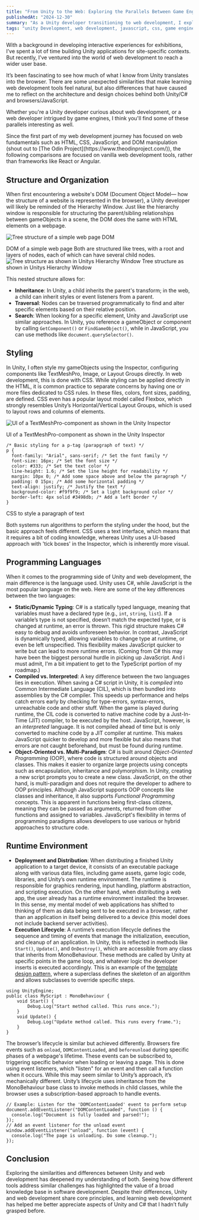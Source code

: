 ```yaml
---
title: "From Unity to the Web: Exploring the Parallels Between Game Engines and Web Development"
publishedAt: "2024-12-30"
summary: "As a Unity developer transitioning to web development, I explore the surprising similarities and key differences between Unity/C# and web technologies like JavaScript and browsers."
tags: "unity Development, web development, javascript, css, game engines, programming paradigms, c#, html, interactive experiences"
---
```


With a background in developing interactive experiences for exhibitions, I’ve spent a lot of time building Unity applications for site-specific contexts. But recently, I’ve ventured into the world of web development to reach a wider user base.

It’s been fascinating to see how much of what I know from Unity translates into the browser. There are some unexpected similarities that make learning web development tools feel natural, but also differences that have caused me to reflect on the architecture and design choices behind both Unity/C# and browsers/JavaScript.

Whether you're a Unity developer curious about web development, or a web developer intrigued by game engines, I think you'll find some of these parallels interesting as well.

<Callout emoji="💡">
  Since the first part of my web development journey has focused on web
  fundamentals such as HTML, CSS, JavaScript, and DOM manipulation (shout out to
  [The Odin Project](https://www.theodinproject.com/)), the following
  comparisons are focused on vanilla web development tools, rather than
  frameworks like React or Angular.
</Callout>

## Structure and Organization

When first encountering a website's DOM (Document Object Model— how the structure of a website is represented in the browser), a Unity developer will likely be reminded of the Hierarchy Window. Just like the hierarchy window is responsible for structuring the parent/sibling relationships between gameObjects in a scene, the DOM does the same with HTML elements on a webpage.

<Image
  src="/DOM.png"
  alt="Tree structure of a simple web page DOM"
  width={640}
  height={500}
/>
<Caption>DOM of a simple web page</Caption>
Both are structured like trees, with a root and layers of nodes, each of which
can have several child nodes.
<Image
  src="/HierarchyWindow.png"
  alt="Tree structure as shown in Unitys Hierarchy Window"
  width={400}
  height={250}
/>
<Caption>Tree structure as shown in Unitys Hierarchy Window</Caption>

This nested structure allows for:

- **Inheritance**: In Unity, a child inherits the parent's transform; in the web, a child can inherit styles or event listeners from a parent.
- **Traversal**: Nodes can be traversed programmatically to find and alter specific elements based on their relative position.
- **Search**: When looking for a specific element, Unity and JavaScript use similar approaches. In Unity, you reference a gameObject or component by calling `GetComponent()` or `FindGameObject()`, while in JavaScript, you can use methods like `document.querySelector()`.

## Styling

In Unity, I often style my gameObjects using the Inspector, configuring components like TextMeshPro, Image, or Layout Groups directly. In web development, this is done with CSS. While styling can be applied directly in the HTML, it is common practice to separate concerns by having one or more files dedicated to CSS rules. In these files, colors, font sizes, padding, are defined. CSS even has a popular layout model called Flexbox, which strongly resembles Unity’s Horizontal/Vertical Layout Groups, which is used to layout rows and columns of elements.

<Image
  src="/TMPro.png"
  alt="UI of a TextMeshPro-component as shown in the Unity Inspector"
  width={640}
  height={500}
/>
<Caption>UI of a TextMeshPro-component as shown in the Unity Inspector</Caption>

```
/* Basic styling for a p-tag (parapgraph of text) */
p {
  font-family: "Arial", sans-serif; /* Set the font family */
  font-size: 16px; /* Set the font size */
  color: #333; /* Set the text color */
  line-height: 1.6; /* Set the line height for readability */
  margin: 10px 0; /* Add some space above and below the paragraph */
  padding: 0 15px; /* Add some horizontal padding */
  text-align: justify; /* Justify the text */
  background-color: #f9f9f9; /* Set a light background color */
  border-left: 4px solid #3498db; /* Add a left border */
}
```

<Caption>CSS to style a paragraph of text</Caption>

Both systems run algorithms to perform the styling under the hood, but the basic approach feels different. CSS uses a text interface, which means that it requires a bit of coding knowledge, whereas Unity uses a UI-based approach with 'tick boxes' in the Inspector, which is inherently more visual.

## Programming Languages

When it comes to the programming side of Unity and web development, the main difference is the language used. Unity uses C#, while JavaScript is the most popular language on the web. Here are some of the key differences between the two languages:

- **Static/Dynamic Typing**: C# is a statically typed language, meaning that variables must have a declared type (e.g., `int`, `string`, `list`). If a variable’s type is not specified, doesn’t match the expected type, or is changed at runtime, an error is thrown. This rigid structure makes C# easy to debug and avoids unforeseen behavior. In contrast, JavaScript is dynamically typed, allowing variables to change type at runtime, or even be left unspecified. This flexibility makes JavaScript quicker to write but can lead to more runtime errors. (Coming from C# this may have been the biggest personal hurdle in picking up JavaScript. And i must admit, I'm a bit impatient to get to the TypeScript portion of my roadmap.)
- **Compiled vs. Interpreted**: A key difference between the two languages lies in execution. When saving a C# script in Unity, it is _compiled_ into Common Intermediate Language (CIL), which is then bundled into assemblies by the C# compiler. This speeds up performance and helps catch errors early by checking for type-errors, syntax-errors, unreachable code and other stuff. When the game is played during runtime, the CIL code is converted to native machine code by a Just-In-Time (JIT) compiler, to be executed by the host. JavaScript, however, is an _interpreted_ language. It is not compiled ahead of time but is only converted to machine code by a JIT compiler at runtime. This makes JavaScript quicker to develop and more flexible but also means that errors are not caught beforehand, but must be found during runtime.
- **Object-Oriented vs. Multi-Paradigm**: C# is built around _Object-Oriented Programming_ (OOP), where code is structured around objects and classes. This makes it easier to organize large projects using concepts such as encapsulation, inheritance and polymorphism. In Unity, creating a new script prompts you to create a new class. JavaScript, on the other hand, is multi-paradigm and does not require the developer to adhere to OOP principles. Although JavaScript supports OOP concepts like classes and inheritance, it also supports _Functional Programming_ concepts. This is apparent in functions being first-class citizens, meaning they can be passed as arguments, returned from other functions and assigned to variables. JavaScript's flexibility in terms of programming paradigms allows developers to use various or hybrid approaches to structure code.

## Runtime Environment

- **Deployment and Distribution**: When distributing a finished Unity application to a target device, it consists of an executable package along with various data files, including game assets, game logic code, libraries, and Unity’s own runtime environment. The runtime is responsible for graphics rendering, input handling, platform abstraction, and scripting execution. On the other hand, when distributing a web app, the user already has a runtime environment installed: the browser. In this sense, my mental model of web applications has shifted to thinking of them as data being sent to be executed in a browser, rather than an application in itself being delivered to a device (this model does not include backend server activities).
- **Execution Lifecycle**: A runtime’s execution lifecycle defines the sequence and timing of events that manage the initialization, execution, and cleanup of an application. In Unity, this is reflected in methods like `Start()`, `Update()`, and `OnDestroy()`, which are accessible from any class that inherits from MonoBehaviour. These methods are called by Unity at specific points in the game loop, and whatever logic the developer inserts is executed accordingly. This is an example of the [template design pattern](https://refactoring.guru/design-patterns/template-method), where a superclass defines the skeleton of an algorithm and allows subclasses to override specific steps.

```
using UnityEngine;
public class MyScript : MonoBehaviour {
    void Start() {
        Debug.Log("Start method called. This runs once.");
    }
    void Update() {
        Debug.Log("Update method called. This runs every frame.");
    }
}
```

The browser’s lifecycle is similar but achieved differently. Browsers fire events such as `onload`, `DOMContentLoaded`, and `beforeunload` during specific phases of a webpage's lifetime. These events can be subscribed to, triggering specific behavior when loading or leaving a page. This is done using event listeners, which "listen" for an event and then call a function when it occurs. While this may seem similar to Unity’s approach, it’s mechanically different. Unity’s lifecycle uses inheritance from the MonoBehaviour base class to invoke methods in child classes, while the browser uses a subscription-based approach to handle events.

```
// Example: Listen for the 'DOMContentLoaded' event to perform setup
document.addEventListener("DOMContentLoaded", function () {
  console.log("Document is fully loaded and parsed!");
});
// Add an event listener for the unload event
window.addEventListener("unload", function (event) {
  console.log("The page is unloading. Do some cleanup.");
});
```

## Conclusion

Exploring the similarities and differences between Unity and web development has deepened my understanding of both. Seeing how different tools address similar challenges has highlighted the value of a broad knowledge base in software development. Despite their differences, Unity and web development share core principles, and learning web development has helped me better appreciate aspects of Unity and C# that I hadn’t fully grasped before.

